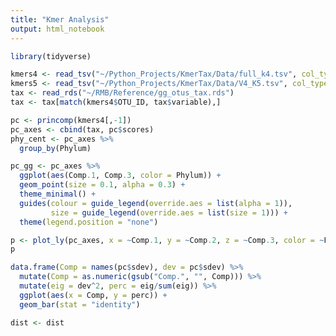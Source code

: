 ```yaml
---
title: "Kmer Analysis"
output: html_notebook
---
```


```r
library(tidyverse)
```


```r
kmers4 <- read_tsv("~/Python_Projects/KmerTax/Data/full_k4.tsv", col_types = cols(OTU_ID = col_character()))
kmers5 <- read_tsv("~/Python_Projects/KmerTax/Data/V4_K5.tsv", col_types = cols(OTU_ID = col_character()))
tax <- read_rds("~/RMB/Reference/gg_otus_tax.rds")
tax <- tax[match(kmers4$OTU_ID, tax$variable),]
```

```r
pc <- princomp(kmers4[,-1])
pc_axes <- cbind(tax, pc$scores)
phy_cent <- pc_axes %>% 
  group_by(Phylum)

pc_gg <- pc_axes %>% 
  ggplot(aes(Comp.1, Comp.3, color = Phylum)) +
  geom_point(size = 0.1, alpha = 0.3) +
  theme_minimal() +
  guides(colour = guide_legend(override.aes = list(alpha = 1)),
         size = guide_legend(override.aes = list(size = 1))) +
  theme(legend.position = "none")

p <- plot_ly(pc_axes, x = ~Comp.1, y = ~Comp.2, z = ~Comp.3, color = ~Phylum, marker = list(size = 1)) 
p
```

```r
data.frame(Comp = names(pc$sdev), dev = pc$sdev) %>% 
  mutate(Comp = as.numeric(gsub("Comp.", "", Comp))) %>% 
  mutate(eig = dev^2, perc = eig/sum(eig)) %>% 
  ggplot(aes(x = Comp, y = perc)) +
  geom_bar(stat = "identity")

```

```r
dist <- dist
```

